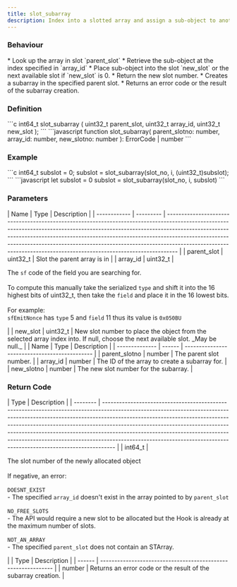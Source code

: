 ```yaml
---
title: slot_subarray
description: Index into a slotted array and assign a sub-object to another slot
---
```


### Behaviour

<Tabs>
<TabItem label="C">
* Look up the array in slot `parent_slot`
* Retrieve the sub-object at the index specified in `array_id`
* Place sub-object into the slot `new_slot` or the next available slot if `new_slot` is 0.
* Return the new slot number.
</TabItem>

<TabItem label="JavaScript">
* Creates a subarray in the specified parent slot.
* Returns an error code or the result of the subarray creation.
</TabItem>
</Tabs>

### Definition

<Tabs>
<TabItem label="C">
```c
int64_t slot_subarray (
    uint32_t parent_slot,
    uint32_t array_id,
    uint32_t new_slot
);
```
</TabItem>

<TabItem label="JavaScript">
```javascript
function slot_subarray(
    parent_slotno: number,
    array_id: number,
    new_slotno: number
  ): ErrorCode | number
```
</TabItem>
</Tabs>



### Example

<Tabs>
<TabItem label="C">
```c
int64_t subslot = 0;
subslot =
    slot_subarray(slot_no, i, (uint32_t)subslot);
```
</TabItem>

<TabItem label="JavaScript">
```javascript
let subslot = 0
subslot = slot_subarray(slot_no, i, subslot)
```
</TabItem>
</Tabs>



### Parameters

<Tabs>
<TabItem label="C">
| Name         | Type      | Description                                                                                                                                                                                                                                                                                                                                                                                                |
| ------------ | --------- | ---------------------------------------------------------------------------------------------------------------------------------------------------------------------------------------------------------------------------------------------------------------------------------------------------------------------------------------------------------------------------------------------------------- |
| parent_slot | uint32_t | Slot the parent array is in                                                                                                                                                                                                                                                                                                                                                                                |
| array_id    | uint32_t | <p>The <code>sf</code> code of the field you are searching for.<br /><br />To compute this manually take the serialized <code>type</code> and shift it into the 16 highest bits of uint32_t, then take the <code>field</code> and place it in the 16 lowest bits.<br /><br />For example:<br /><code>sfEmitNonce</code> has <code>type</code> 5 and <code>field</code> 11 thus its value is <code>0x050BU</code></p> |
| new_slot    | uint32_t | New slot number to place the object from the selected array index into. If null, choose the next available slot. _May be null._                                                                                                                                                                                                                                                                            |
</TabItem>

<TabItem label="JavaScript">
| Name           | Type   | Description                                   |
| -------------- | ------ | --------------------------------------------- |
| parent_slotno | number | The parent slot number.                       |
| array_id      | number | The ID of the array to create a subarray for. |
| new_slotno    | number | The new slot number for the subarray.         |
</TabItem>
</Tabs>



### Return Code

<Tabs>
<TabItem label="C">
| Type     | Description                                                                                                                                                                                                                                                                                                                                                                                                                                                                              |
| -------- | ---------------------------------------------------------------------------------------------------------------------------------------------------------------------------------------------------------------------------------------------------------------------------------------------------------------------------------------------------------------------------------------------------------------------------------------------------------------------------------------- |
| int64_t | <p>The slot number of the newly allocated object<br /><br />If negative, an error:<br /><br /><code>DOESNT_EXIST</code><br />- The specified <code>array_id</code> doesn't exist in the array pointed to by <code>parent_slot</code><br /><br /><code>NO_FREE_SLOTS</code><br />- The API would require a new slot to be allocated but the Hook is already at the maximum number of slots.<br /><br /><code>NOT_AN_ARRAY</code><br />- The specified <code>parent_slot</code> does not contain an STArray.</p> |
</TabItem>

<TabItem label="JavaScript">
| Type   | Description                                                   |
| ------ | ------------------------------------------------------------- |
| number | Returns an error code or the result of the subarray creation. |
</TabItem>
</Tabs>

